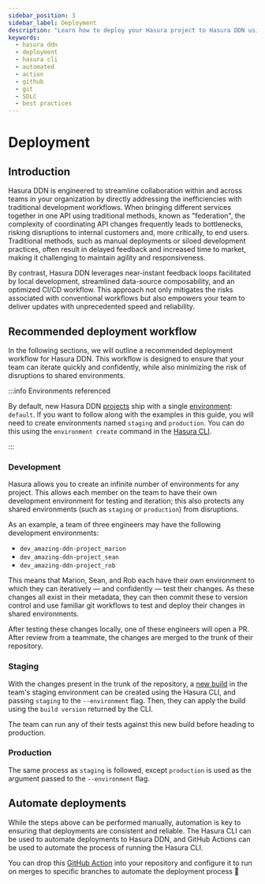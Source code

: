 ```yaml
---
sidebar_position: 3
sidebar_label: Deployment
description: "Learn how to deploy your Hasura project to Hasura DDN using the Hasura CLI and GitHub Actions."
keywords:
  - hasura ddn
  - deployment
  - hasura cli
  - automated
  - action
  - github
  - git
  - SDLC
  - best practices
---
```


# Deployment

## Introduction

Hasura DDN is engineered to streamline collaboration within and across teams in your organization by directly addressing
the inefficiencies with traditional development workflows. When bringing different services together in one API using
traditional methods, known as "federation", the complexity of coordinating API changes frequently leads to bottlenecks,
risking disruptions to internal customers and, more critically, to end users. Traditional methods, such as manual
deployments or siloed development practices, often result in delayed feedback and increased time to market, making it
challenging to maintain agility and responsiveness.

By contrast, Hasura DDN leverages near-instant feedback loops facilitated by local development, streamlined data-source
composability, and an optimized CI/CD workflow. This approach not only mitigates the risks associated with conventional
workflows but also empowers your team to deliver updates with unprecedented speed and reliability.

## Recommended deployment workflow

In the following sections, we will outline a recommended deployment workflow for Hasura DDN. This workflow is designed
to ensure that your team can iterate quickly and confidently, while also minimizing the risk of disruptions to shared
environments.

:::info Environments referenced

By default, new Hasura DDN [projects](/ci-cd/projects.mdx) ship with a single [environment](/ci-cd/environments.mdx):
`default`. If you want to follow along with the examples in this guide, you will need to create environments named
`staging` and `production`. You can do this using the `environment create` command in the
[Hasura CLI](/cli/commands/environment-create.mdx).

:::

### Development

Hasura allows you to create an infinite number of environments for any project. This allows each member on the team to
have their own development environment for testing and iteration; this also protects any shared environments (such as
`staging` or `production`) from disruptions.

As an example, a team of three engineers may have the following development environments:

- `dev_amazing-ddn-project_marion`
- `dev_amazing-ddn-project_sean`
- `dev_amazing-ddn-project_rob`

This means that Marion, Sean, and Rob each have their own environment to which they can iteratively — and confidently —
test their changes. As these changes all exist in their metadata, they can then commit these to version control and use
familiar git workflows to test and deploy their changes in shared environments.

After testing these changes locally, one of these engineers will open a PR. After review from a teammate, the changes
are merged to the trunk of their repository.

### Staging

With the changes present in the trunk of the repository, a [new build](/ci-cd/builds.mdx) in the team's staging
environment can be created using the Hasura CLI, and passing `staging` to the `--environment` flag. Then, they can apply
the build using the `build version` returned by the CLI.

The team can run any of their tests against this new build before heading to production.

### Production

The same process as `staging` is followed, except `production` is used as the argument passed to the `--environment`
flag.

## Automate deployments

While the steps above can be performed manually, automation is key to ensuring that deployments are consistent and
reliable. The Hasura CLI can be used to automate deployments to Hasura DDN, and GitHub Actions can be used to automate
the process of running the Hasura CLI.

You can drop this [GitHub Action](#) into your repository and configure it to run on merges to specific branches to
automate the deployment process 🎉
